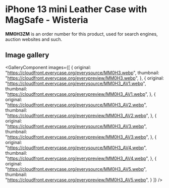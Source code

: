 
# iPhone 13 mini Leather Case with MagSafe - Wisteria

<Callout type='info' emoji='👉🏻'>**MM0H3ZM** is an order number for this product, used for search engines, auction websites and such.</Callout>

## Image gallery

<GalleryComponent
    images={[
      {
        original: "https://cloudfront.everycase.org/everysource/MM0H3.webp",
        thumbnail: "https://cloudfront.everycase.org/everypreview/MM0H3.webp",
      },
      {
        original: "https://cloudfront.everycase.org/everysource/MM0H3_AV1.webp",
        thumbnail: "https://cloudfront.everycase.org/everypreview/MM0H3_AV1.webp",
      },
      {
        original: "https://cloudfront.everycase.org/everysource/MM0H3_AV2.webp",
        thumbnail: "https://cloudfront.everycase.org/everypreview/MM0H3_AV2.webp",
      },
      {
        original: "https://cloudfront.everycase.org/everysource/MM0H3_AV3.webp",
        thumbnail: "https://cloudfront.everycase.org/everypreview/MM0H3_AV3.webp",
      },
      {
        original: "https://cloudfront.everycase.org/everysource/MM0H3_AV4.webp",
        thumbnail: "https://cloudfront.everycase.org/everypreview/MM0H3_AV4.webp",
      },
      {
        original: "https://cloudfront.everycase.org/everysource/MM0H3_AV5.webp",
        thumbnail: "https://cloudfront.everycase.org/everypreview/MM0H3_AV5.webp",
      }
    ]}
  />

